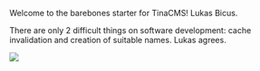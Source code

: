 
Welcome to the barebones starter for TinaCMS! Lukas Bicus.

There are only 2 difficult things on software development: cache invalidation and creation of suitable names. Lukas agrees.

![](/uploads/tina.jpeg)
